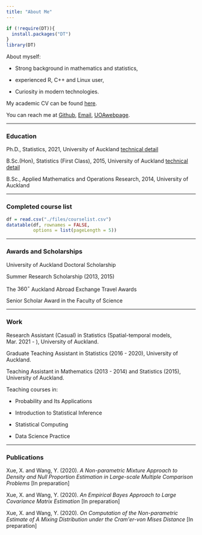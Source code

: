 ```yaml
---
title: "About Me"
---
```


```r
if (!require(DT)){
  install.packages("DT")
}
library(DT)
```

About myself:

* Strong background in mathematics and statistics,

* experienced R, C++ and Linux user,

* Curiosity in modern technologies. 

My academic CV can be found [here](./files/Xiangjie Xue - Academic.pdf).

You can reach me at [Github](https://github.com/xiangjiexue),
[Email](mailto:<xxjiexxjie@gmail.com>),
[UOAwebpage](https://stat.auckland.ac.nz/~xxue017).

*** 

### Education

Ph.D., Statistics, 2021, University of Auckland 
[technical detail](./phdthesis.html)

B.Sc.(Hon), Statistics (First Class), 2015, University of Auckland
[technical detail](./honthesis.html)

B.Sc., Applied Mathematics and Operations Research, 2014, University of Auckland

***
### Completed course list
```r
df = read.csv("./files/courselist.csv")
datatable(df, rownames = FALSE,
          options = list(pageLength = 5))
```

***

### Awards and Scholarships

University of Auckland Doctoral Scholarship

Summer Research Scholarship (2013, 2015)

The $360^\circ$ Auckland Abroad Exchange Travel Awards

Senior Scholar Award in the Faculty of Science

***

### Work

Research Assistant (Casual) in Statistics (Spatial-temporal models, Mar. 2021 - ), University of Auckland.

Graduate Teaching Assistant in Statistics (2016 - 2020), University of Auckland.

Teaching Assistant in Mathematics (2013 - 2014) and Statistics (2015), University of Auckland.

Teaching courses in:

* Probability and Its Applications

* Introduction to Statistical Inference

* Statistical Computing

* Data Science Practice

***

### Publications

Xue, X. and Wang, Y. (2020). *A Non-parametric Mixture Approach to Density and Null Proportion Estimation in Large-scale Multiple Comparison Problems* [In preparation]

Xue, X. and Wang, Y. (2020). *An Empirical Bayes Approach to Large Covariance Matrix Estimation* [In preparation]

Xue, X. and Wang, Y. (2020). *On Computation of the Non-parametric Estimate of A Mixing Distribution under the Cram\'er-von Mises Distance* [In preparation]
